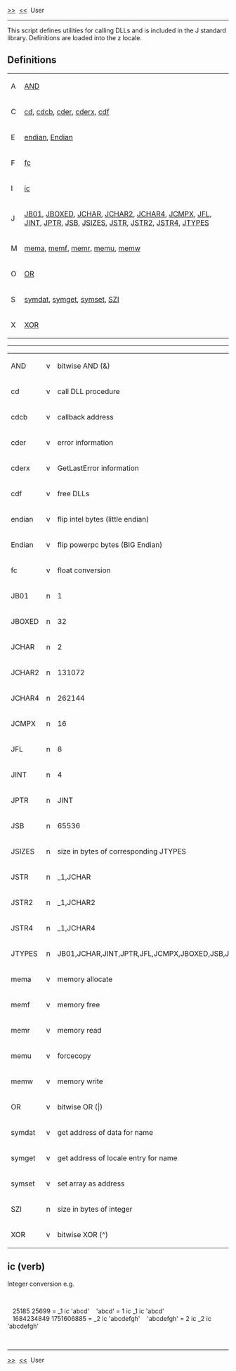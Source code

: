 [[lib_files.htm|&gt;&gt;]]  [[lib_dir.htm|&lt;&lt;]]  User


-----

<div id="header">



</div>
This script defines utilities for calling DLLs and is included in the J standard library. Definitions are loaded into the z locale.

== Definitions ==

{|
| A
| [[#AND|AND]]
|-
| C
| [[#cd|cd]], [[#cdcb|cdcb]], [[#cder|cder]], [[#cderx|cderx]], [[#cdf|cdf]]
|-
| E
| [[#endian|endian]], [[#Endian|Endian]]
|-
| F
| [[#fc|fc]]
|-
| I
| [[#ic|ic]]
|-
| J
| [[#JB01|JB01]], [[#JBOXED|JBOXED]], [[#JCHAR|JCHAR]], [[#JCHAR2|JCHAR2]], [[#JCHAR4|JCHAR4]], [[#JCMPX|JCMPX]], [[#JFL|JFL]], [[#JINT|JINT]], [[#JPTR|JPTR]], [[#JSB|JSB]], [[#JSIZES|JSIZES]], [[#JSTR|JSTR]], [[#JSTR2|JSTR2]], [[#JSTR4|JSTR4]], [[#JTYPES|JTYPES]]
|-
| M
| [[#mema|mema]], [[#memf|memf]], [[#memr|memr]], [[#memu|memu]], [[#memw|memw]]
|-
| O
| [[#OR|OR]]
|-
| S
| [[#symdat|symdat]], [[#symget|symget]], [[#symset|symset]], [[#SZI|SZI]]
|-
| X
| [[#XOR|XOR]]
|}


-----

{|
| AND
| v
| bitwise AND (&amp;)
|-
| cd
| v
| call DLL procedure
|-
| cdcb
| v
| callback address
|-
| cder
| v
| error information
|-
| cderx
| v
| GetLastError information
|-
| cdf
| v
| free DLLs
|-
| endian
| v
| flip intel bytes (little endian)
|-
| Endian
| v
| flip powerpc bytes (BIG Endian)
|-
| fc
| v
| float conversion
|-
| JB01
| n
| 1
|-
| JBOXED
| n
| 32
|-
| JCHAR
| n
| 2
|-
| JCHAR2
| n
| 131072
|-
| JCHAR4
| n
| 262144
|-
| JCMPX
| n
| 16
|-
| JFL
| n
| 8
|-
| JINT
| n
| 4
|-
| JPTR
| n
| JINT
|-
| JSB
| n
| 65536
|-
| JSIZES
| n
| size in bytes of corresponding JTYPES
|-
| JSTR
| n
| _1,JCHAR
|-
| JSTR2
| n
| _1,JCHAR2
|-
| JSTR4
| n
| _1,JCHAR4
|-
| JTYPES
| n
| JB01,JCHAR,JINT,JPTR,JFL,JCMPX,JBOXED,JSB,JCHAR2,JCHAR4
|-
| mema
| v
| memory allocate
|-
| memf
| v
| memory free
|-
| memr
| v
| memory read
|-
| memu
| v
| forcecopy
|-
| memw
| v
| memory write
|-
| OR
| v
| bitwise OR (|)
|-
| symdat
| v
| get address of data for name
|-
| symget
| v
| get address of locale entry for name
|-
| symset
| v
| set array as address
|-
| SZI
| n
| size in bytes of integer
|-
| XOR
| v
| bitwise XOR (^)
|}

== ic (verb) ==

Integer conversion e.g.

<div style="white-space: pre-line;">

   25185 25699 = _1 ic 'abcd'    'abcd' = 1 ic _1 ic 'abcd'    1684234849 1751606885 = _2 ic 'abcdefgh'    'abcdefgh' = 2 ic _2 ic 'abcdefgh'

</div>

-----

[[lib_files.htm|&gt;&gt;]]  [[lib_dir.htm|&lt;&lt;]]  User

